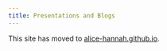 ```yaml
---
title: Presentations and Blogs
---
```


This site has moved to [alice-hannah.github.io](https://alice-hannah.github.io/presentations-and-blogs/site/).